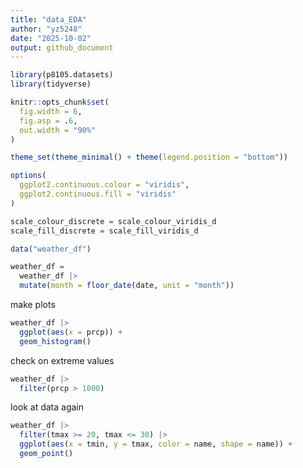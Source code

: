 ```yaml
---
title: "data_EDA"
author: "yz5248"
date: "2025-10-02"
output: github_document
---
```

```r
library(p8105.datasets)
library(tidyverse)

knitr::opts_chunk$set(
  fig.width = 6,
  fig.asp = .6,
  out.width = "90%"
)

theme_set(theme_minimal() + theme(legend.position = "bottom"))

options(
  ggplot2.continuous.colour = "viridis",
  ggplot2.continuous.fill = "viridis"
)

scale_colour_discrete = scale_colour_viridis_d
scale_fill_discrete = scale_fill_viridis_d
```

```r
data("weather_df")

weather_df = 
  weather_df |>
  mutate(month = floor_date(date, unit = "month"))
```

make plots

```r
weather_df |> 
  ggplot(aes(x = prcp)) + 
  geom_histogram()
```


check on extreme values
```r
weather_df |> 
  filter(prcp > 1000)
```

look at data again
```r
weather_df |> 
  filter(tmax >= 20, tmax <= 30) |> 
  ggplot(aes(x = tmin, y = tmax, color = name, shape = name)) + 
  geom_point()
```



